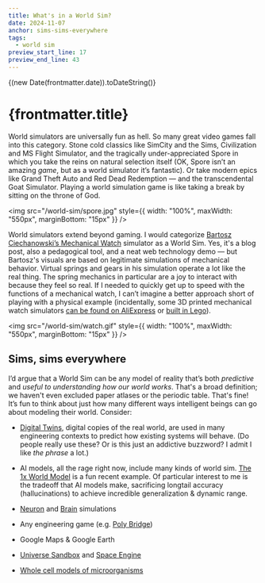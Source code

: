 ```yaml
---
title: What's in a World Sim?
date: 2024-11-07
anchor: sims-sims-everywhere
tags:
  - world sim
preview_start_line: 17
preview_end_line: 43
---
```



{(new Date(frontmatter.date)).toDateString()}

# {frontmatter.title}

World simulators are universally fun as hell. So many great video games fall
into this category. Stone cold classics like SimCity and the Sims, Civilization
and MS Flight Simulator, and the tragically under-appreciated Spore in which you
take the reins on natural selection itself (OK, Spore isn’t an amazing *game*,
but as a world simulator it’s fantastic). Or take modern epics like Grand Theft
Auto and Red Dead Redemption — and the transcendental Goat Simulator. Playing a
world simulation game is like taking a break by sitting on the throne of God.

<img src="/world-sim/spore.jpg" style={{ width: "100%", maxWidth:
"550px", marginBottom: "15px" }} />

World simulators extend beyond gaming. I would categorize [Bartosz
Ciechanowski’s Mechanical Watch](https://ciechanow.ski/mechanical-watch/)
simulator as a World Sim. Yes, it's a blog post, also a pedagogical tool, and a
neat web technology demo — but Bartosz's visuals are based on legitimate
simulations of mechanical behavior. Virtual springs and gears in his simulation
operate a lot like the real thing. The spring mechanics in particular are a joy
to interact with because they feel so real. If I needed to quickly get up to
speed with the functions of a mechanical watch, I can’t imagine a better
approach short of playing with a physical example  (incidentally, some 3D
printed mechanical watch simulators [can be found on
AliExpress](https://www.aliexpress.us/w/wholesale-Mechanical-watch-internal-structure-model.html?spm=a2g0o.detail.search.0)
or [built in Lego](https://www.youtube.com/watch?v=kRzgCylePjk)).

<img src="/world-sim/watch.gif" style={{ width: "100%", maxWidth:
"550px", marginBottom: "15px" }} />

## Sims, sims everywhere

I’d argue that a World Sim can be any model of reality that’s both *predictive*
and *useful to understanding how our world works*. That's a broad definition; we
haven't even excluded paper atlases or the periodic table. That's fine! It’s fun to
think about just how many different ways intelligent beings can go about
modeling their world. Consider:

- [Digital Twins](https://en.wikipedia.org/wiki/Digital_twin), digital copies of
  the real world, are used in many engineering contexts to predict how existing
  systems will behave. (Do people really use these? Or is this just an
  addictive buzzword? I admit I like *the phrase* a lot.)

- AI models, all the rage right now, include many kinds of world sim. [The 1x
  World Model](https://www.1x.tech/discover/1x-world-model) is a fun recent
  example. Of particular interest to me is the tradeoff that AI models make,
  sacrificing longtail accuracy (hallucinations) to achieve incredible
  generalization & dynamic range.

- [Neuron](https://www.neuron.yale.edu/neuron/) and
  [Brain](https://www.epfl.ch/research/domains/bluebrain/) simulations

- Any engineering game (e.g. [Poly Bridge](https://en.wikipedia.org/wiki/Poly_Bridge_%28video_game%29))

- Google Maps & Google Earth

- [Universe Sandbox](https://universesandbox.com/) and [Space
  Engine](https://spaceengine.org/)

- [Whole cell models of microorganisms](https://www.wholecell.org/)

